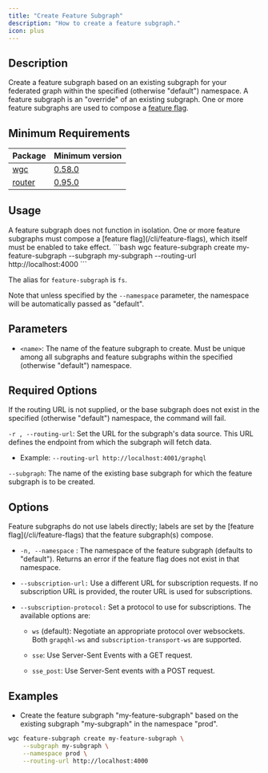 ```yaml
---
title: "Create Feature Subgraph"
description: "How to create a feature subgraph."
icon: plus
---
```


## Description

Create a feature subgraph based on an existing subgraph for your federated graph within the specified (otherwise "default") namespace. A feature subgraph is an "override" of an existing subgraph. One or more feature subgraphs are used to compose a [feature flag](/cli/feature-flags).

## Minimum Requirements

|Package|Minimum version|
|---|---|
|[wgc](/cli/intro)|[0.58.0](https://github.com/wundergraph/cosmo/compare/wgc@0.57.7...wgc@0.58.0)|
|[router](/router/intro)|[0.95.0](https://github.com/wundergraph/cosmo/releases/tag/router%400.95.0)|

## Usage

<Note>
  A feature subgraph does not function in isolation. One or more feature subgraphs must compose a [feature flag](/cli/feature-flags), which itself must be enabled to take effect.

</Note>
```bash
wgc feature-subgraph create my-feature-subgraph --subgraph my-subgraph --routing-url http://localhost:4000
```

The alias for `feature-subgraph` is `fs`.

Note that unless specified by the `--namespace` parameter, the namespace will be automatically passed as "default".

## Parameters

* `<name>`: The name of the feature subgraph to create. Must be unique among all subgraphs and feature subgraphs within the specified (otherwise "default") namespace.

## Required Options

<Note>
  If the routing URL is not supplied, or the base subgraph does not exist in the specified (otherwise "default") namespace, the command will fail.
</Note>

`-r , --routing-url`: Set the URL for the subgraph's data source. This URL defines the endpoint from which the subgraph will fetch data.

* Example: `--routing-url http://localhost:4001/graphql`

`--subgraph`: The name of the existing base subgraph for which the feature subgraph is to be created.

## Options

<Info>
  Feature subgraphs do not use labels directly; labels are set by the [feature flag](/cli/feature-flags) that the feature subgraph(s) compose.
</Info>

* `-n, --namespace` : The namespace of the feature subgraph (defaults to "default"). Returns an error if the feature flag does not exist in that namespace.

* `--subscription-url:` Use a different URL for subscription requests. If no subscription URL is provided, the router URL is used for subscriptions.

* `--subscription-protocol:` Set a protocol to use for subscriptions. The available options are:

  * `ws` (default): Negotiate an appropriate protocol over websockets. Both `grapqhl-ws` and `subscription-transport-ws` are supported.

  * `sse`: Use Server-Sent Events with a GET request.

  * `sse_post`: Use Server-Sent events with a POST request.

## Examples

- Create the feature subgraph "my-feature-subgraph" based on the existing subgraph "my-subgraph" in the namespace "prod".

```bash
wgc feature-subgraph create my-feature-subgraph \
	--subgraph my-subgraph \
	--namespace prod \
	--routing-url http://localhost:4000
```


